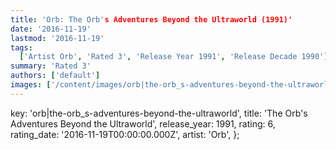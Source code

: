 ```yaml
---
title: 'Orb: The Orb's Adventures Beyond the Ultraworld (1991)'
date: '2016-11-19'
lastmod: '2016-11-19'
tags:
  ['Artist Orb', 'Rated 3', 'Release Year 1991', 'Release Decade 1990']
summary: 'Rated 3'
authors: ['default']
images: ['/content/images/orb|the-orb_s-adventures-beyond-the-ultraworld.jpg']
---
```


  key: 'orb|the-orb_s-adventures-beyond-the-ultraworld',
  title: 'The Orb's Adventures Beyond the Ultraworld',
  release_year: 1991,
  rating: 6,
  rating_date: '2016-11-19T00:00:00.000Z',
  artist: 'Orb',
};

<MusicRating data={data} />
